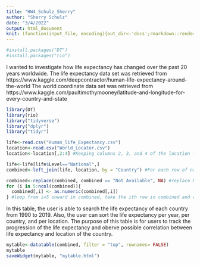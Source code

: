 ```yaml
---
title: "HW4_Schulz_Sherry"
author: "Sherry Schulz"
date: "3/4/2022"
output: html_document
knit: (function(input_file, encoding){out_dir<-'docs';rmarkdown::render(input_file,encoding=encoding,output_file=file.path(dirname(input_file),out_dir, 'index.html'))})
---
```

```r
#install.packages("DT")
#install.packages("rio")
```
I wanted to investigate how life expectancy has changed over the past 20 years worldwide.
The life expectancy data set was retrieved from https://www.kaggle.com/deepcontractor/human-life-expectancy-around-the-world
The world coordinate data set was retrieved from https://www.kaggle.com/paultimothymooney/latitude-and-longitude-for-every-country-and-state


```r
library(DT)
library(rio)
library("tidyverse")
library("dplyr")
library("tidyr")
```

```r
life<-read.csv("Human_life_Expectancy.csv")
location<-read.csv("World_Locator.csv")
location<-location[,2:4] #Keeping columns 2, 3, and 4 of the location file and replace the file.
```


```r
life<-life[life$Level=="National",]
combined<-left_join(life, location, by = "Country") #For each row of national it is trying to match the location in the location file. Now it combines the 2 files.

```

```r
combined<-replace(combined, combined == "Not Available", NA) #replace Not Available to NA
for (i in 5:ncol(combined)){
  combined[,i] <- as.numeric(combined[,i])
} #loop from i=5 onward in combined, take the ith row in combined and replace it with numeric category.
```
In this table, the user is able to search the life expectancy of each country from 1990 to 2019. Also, the user can sort the life expectancy per year, per country, and per location. The purpose of this table is for users to track the progression of the life expectancy and oberve possible correlation between life expectancy and location of the country.
```r
mytable<-datatable(combined, filter = "top", rownames= FALSE)
mytable
saveWidget(mytable, "mytable.html")
```
